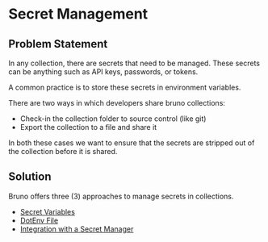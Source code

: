 # Secret Management

## Problem Statement

In any collection, there are secrets that need to be managed. These secrets can be anything such as API keys, passwords, or tokens.

A common practice is to store these secrets in environment variables.

There are two ways in which developers share bruno collections:
* Check-in the collection folder to source control (like git)
* Export the collection to a file and share it

In both these cases we want to ensure that the secrets are stripped out of the collection before it is shared.

## Solution

Bruno offers three (3) approaches to manage secrets in collections.

- [Secret Variables](/secrets-management/secret-variables)
- [DotEnv File](/secrets-management/dotenv-file)
- [Integration with a Secret Manager](/secrets-management/secret-managers)
